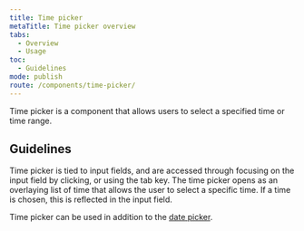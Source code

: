 ```yaml
---
title: Time picker
metaTitle: Time picker overview
tabs:
  - Overview
  - Usage
toc:
  - Guidelines
mode: publish
route: /components/time-picker/
---
```



Time picker is a component that allows users to select a specified time or time range.

## Guidelines

Time picker is tied to input fields, and are accessed through focusing on the input field by clicking, or using the tab key. The time picker opens as an overlaying list of time that allows the user to select a specific time. If a time is chosen, this is reflected in the input field.

Time picker can be used in addition to the [date picker](https://eds-storefront-development.azurewebsites.net/components/date-picker/).
